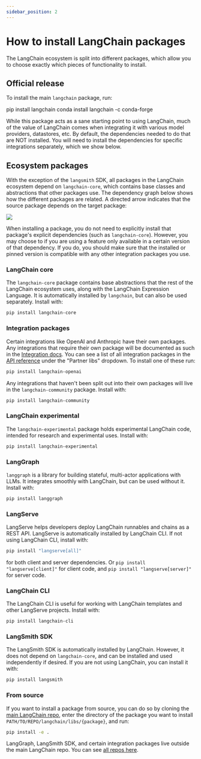 ```yaml
---
sidebar_position: 2
---
```


# How to install LangChain packages

The LangChain ecosystem is split into different packages, which allow you to choose exactly which pieces of
functionality to install.

## Official release

To install the main `langchain` package, run:

<Tabs>
  <Tab title="Pip">
    <CodeBlock language="bash">pip install langchain</CodeBlock>
  </Tab>
  <Tab title="Conda">
    <CodeBlock language="bash">conda install langchain -c conda-forge</CodeBlock>
  </Tab>
</Tabs>

While this package acts as a sane starting point to using LangChain,
much of the value of LangChain comes when integrating it with various model providers, datastores, etc.
By default, the dependencies needed to do that are NOT installed. You will need to install the dependencies for specific integrations separately, which we show below.

## Ecosystem packages

With the exception of the `langsmith` SDK, all packages in the LangChain ecosystem depend on `langchain-core`, which contains base
classes and abstractions that other packages use. The dependency graph below shows how the different packages are related.
A directed arrow indicates that the source package depends on the target package:

![](/img/ecosystem_packages.png)

When installing a package, you do not need to explicitly install that package's explicit dependencies (such as `langchain-core`).
However, you may choose to if you are using a feature only available in a certain version of that dependency.
If you do, you should make sure that the installed or pinned version is compatible with any other integration packages you use.

### LangChain core
The `langchain-core` package contains base abstractions that the rest of the LangChain ecosystem uses, along with the LangChain Expression Language. It is automatically installed by `langchain`, but can also be used separately. Install with:

```bash
pip install langchain-core
```

### Integration packages

Certain integrations like OpenAI and Anthropic have their own packages.
Any integrations that require their own package will be documented as such in the [Integration docs](/oss/javascript/integrations/providers/).
You can see a list of all integration packages in the [API reference](https://python.langchain.com/api_reference/) under the "Partner libs" dropdown.
To install one of these run:

```bash
pip install langchain-openai
```

Any integrations that haven't been split out into their own packages will live in the `langchain-community` package. Install with:

```bash
pip install langchain-community
```

### LangChain experimental
The `langchain-experimental` package holds experimental LangChain code, intended for research and experimental uses.
Install with:

```bash
pip install langchain-experimental
```

### LangGraph
`langgraph` is a library for building stateful, multi-actor applications with LLMs. It integrates smoothly with LangChain, but can be used without it.
Install with:

```bash
pip install langgraph
```

### LangServe
LangServe helps developers deploy LangChain runnables and chains as a REST API.
LangServe is automatically installed by LangChain CLI.
If not using LangChain CLI, install with:

```bash
pip install "langserve[all]"
```
for both client and server dependencies. Or `pip install "langserve[client]"` for client code, and `pip install "langserve[server]"` for server code.

### LangChain CLI
The LangChain CLI is useful for working with LangChain templates and other LangServe projects.
Install with:

```bash
pip install langchain-cli
```

### LangSmith SDK
The LangSmith SDK is automatically installed by LangChain. However, it does not depend on
`langchain-core`, and can be installed and used independently if desired.
If you are not using LangChain, you can install it with:

```bash
pip install langsmith
```

### From source

If you want to install a package from source, you can do so by cloning the [main LangChain repo](https://github.com/langchain-ai/langchain), enter the directory of the package you want to install `PATH/TO/REPO/langchain/libs/{package}`, and run:

```bash
pip install -e .
```

LangGraph, LangSmith SDK, and certain integration packages live outside the main LangChain repo. You can see [all repos here](https://github.com/langchain-ai).
